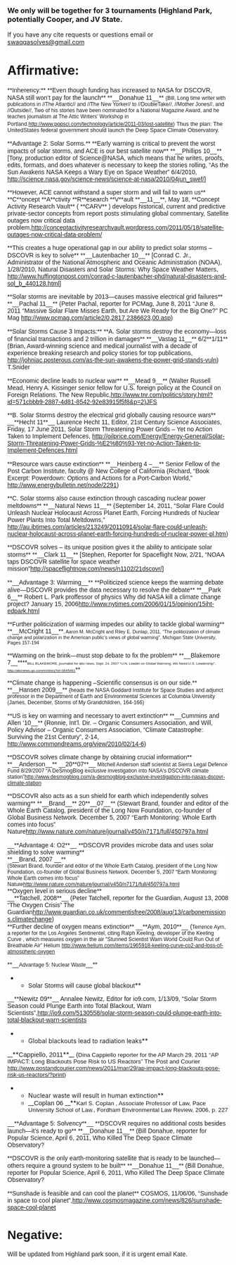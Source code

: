 ===We only will be together for 3 tournaments (Highland Park, potentially Cooper, and JV State.=== 
If you have any cite requests or questions email or [[mailto:swaqqasolves@gmail.com|swaqqasolves@gmail.com]]
=Affirmative:= 
<span style="background-color: #ffffff; font-family: Arial,Helvetica,sans-serif;">**Inherency:**</span>
<span style="background-color: #ffffff; font-family: Arial,Helvetica,sans-serif;">**Even though funding has increased to NASA for DSCOVR, NASA still won’t pay for the launch**</span>
<span style="background-color: #ffffff; font-family: Arial,Helvetica,sans-serif;">**__Donahue 11__** </span><span style="background-color: #ffffff; font-family: Arial,Helvetica,sans-serif; font-size: 9pt; text-decoration: none;">(Bill, Long time writer with publications in //The Atlantic// and //The New Yorker// to //DoubleTake//, //Mother Jones//, and //Outside//, Two of his stories have been nominated for a National Magazine Award, and he teaches journalism at The Attic Writers’ Workshop in Portland.[[http://www.popsci.com/technology/article/2011-03/lost-satellite]])</span>
<span style="background-color: #ffffff; font-family: Arial,Helvetica,sans-serif; font-size: 9.5pt;">Thus the plan: The UnitedStates federal government should launch the Deep Space Climate Observatory. </span>

<span style="background-color: #ffffff; font-family: Arial,Helvetica,sans-serif;">**Advantage 2: Solar Sorms.**</span>
<span style="background-color: #ffffff; font-family: Arial,Helvetica,sans-serif;">**Early warning is critical to prevent the worst impacts of solar storms, and ACE is our best satellite now**</span>
<span style="background-color: #ffffff; font-family: Arial,Helvetica,sans-serif;">**__Phillips 10__**[Tony, production editor of Science@NASA, which means that he writes, proofs, edits, formats, and does whatever is necessary to keep the stories rolling, “As the Sun Awakens NASA Keeps a Wary Eye on Space Weather” 6/4/2010, [[http://science.nasa.gov/science-news/science-at-nasa/2010/04jun_swef/]]]</span>

<span style="background-color: #ffffff; font-family: Arial,Helvetica,sans-serif;">**However, ACE cannot withstand a super storm and will fail to warn us**</span>
<span style="background-color: #ffffff; font-family: Arial,Helvetica,sans-serif;">**C**</span><span style="background-color: #ffffff; font-family: Arial,Helvetica,sans-serif; text-decoration: none;">oncept </span><span style="background-color: #ffffff; font-family: Arial,Helvetica,sans-serif;">**A**</span><span style="background-color: #ffffff; font-family: Arial,Helvetica,sans-serif; text-decoration: none;">ctivity </span><span style="background-color: #ffffff; font-family: Arial,Helvetica,sans-serif;">**R**</span><span style="background-color: #ffffff; font-family: Arial,Helvetica,sans-serif; text-decoration: none;">esearch </span><span style="background-color: #ffffff; font-family: Arial,Helvetica,sans-serif;">**V**</span><span style="background-color: #ffffff; font-family: Arial,Helvetica,sans-serif; text-decoration: none;">ault</span><span style="background-color: #ffffff; font-family: Arial,Helvetica,sans-serif;"> **__11__**, May 18, **Concept Activity Research Vault** ( **CARV** ) develops historical, current and predictive private-sector concepts from report posts stimulating global commentary, Satellite outages now critical data problem,[[http://conceptactivityresearchvault.wordpress.com/2011/05/18/satellite-outages-now-critical-data-problem/]]</span>

<span style="background-color: #ffffff; font-family: Arial,Helvetica,sans-serif;">**This creates a huge operational gap in our ability to predict solar storms – DSCOVR is key to solve**</span>
<span style="background-color: #ffffff; font-family: Arial,Helvetica,sans-serif;">**__Lautenbacher 10__** [Conrad C. Jr., Administrator of the National Atmospheric and Oceanic Administration (NOAA), 1/28/2010, Natural Disasters and Solar Storms: Why Space Weather Matters, [[http://www.huffingtonpost.com/conrad-c-lautenbacher-phd/natural-disasters-and-sol_b_440128.html]]]</span>

<span style="background-color: #ffffff; font-family: Arial,Helvetica,sans-serif;">**Solar storms are inevitable by 2013—causes massive electrical grid failures**</span>
<span style="background-color: #ffffff; font-family: Arial,Helvetica,sans-serif;">**__Pachal 11__** (Peter Pachal, reporter for PCMag, June 8, 2011 “June 8, 2011 “Massive Solar Flare Misses Earth, but Are We Ready for the Big One?” PC Mag [[http://www.pcmag.com/article2/0,2817,2386623,00.asp]])</span>

<span style="background-color: #ffffff; font-family: Arial,Helvetica,sans-serif;">**Solar Storms Cause 3 Impacts:**</span>
<span style="background-color: #ffffff; font-family: Arial,Helvetica,sans-serif;">**A. Solar storms destroy the economy—loss of financial transactions and 2 trillion in damages**</span>
<span style="background-color: #ffffff; font-family: Arial,Helvetica,sans-serif;">**__Vastag 11__** 6/2**1/11** (Brian, Award-winning science and medical journalist with a decade of experience breaking research and policy stories for top publications, [[http://johniac.posterous.com/as-the-sun-awakens-the-power-grid-stands-vuln]]) T.Snider</span>

<span style="background-color: #ffffff; font-family: Arial,Helvetica,sans-serif;">**Economic decline leads to nuclear war**</span>
<span style="background-color: #ffffff; font-family: Arial,Helvetica,sans-serif;">**__Mead 9__** (Walter Russell Mead, Henry A. Kissinger senior fellow for U.S. foreign policy at the Council on Foreign Relations. The New Republic,[[http://www.tnr.com/politics/story.html?id=571cbbb9-2887-4d81-8542-92e83915f5f8&p=2)JFS]]</span>

<span style="background-color: #ffffff; font-family: Arial,Helvetica,sans-serif;">**B. Solar Storms destroy the electrical grid globally causing resource wars**</span>
<span style="background-color: #ffffff; font-family: Arial,Helvetica,sans-serif;">__**Hecht 11**__ Laurence Hecht 11, Editor, 21st Century Science Associates, Friday, 17 June 2011, Solar Storm Threatening Power Grids – Yet no Action Taken to Implement Defences, [[http://oilprice.com/Energy/Energy-General/Solar-Storm-Threatening-Power-Grids-%E2%80%93-Yet-no-Action-Taken-to-Implement-Defences.html]]</span>

<span style="background-color: #ffffff; font-family: Arial,Helvetica,sans-serif;">**Resource wars cause extinction**</span>
<span style="background-color: #ffffff; font-family: Arial,Helvetica,sans-serif;">**__Heinberg 4 –__** Senior Fellow of the Post Carbon Institute, faculty @ New College of California (Richard, “Book Excerpt: Powerdown: Options and Actions for a Port-Carbon World,” [[http://www.energybulletin.net/node/2291]])</span>

<span style="background-color: #ffffff; font-family: Arial,Helvetica,sans-serif;">**C. Solar storms also cause extinction through cascading nuclear power meltdowns**</span>
<span style="background-color: #ffffff; font-family: Arial,Helvetica,sans-serif;">**__Natural News 11__** (September 14, 2011, “Solar Flare Could Unleash Nuclear Holocaust Across Planet Earth, Forcing Hundreds of Nuclear Power Plants Into Total Meltdowns,” [[http://au.ibtimes.com/articles/213249/20110914/solar-flare-could-unleash-nuclear-holocaust-across-planet-earth-forcing-hundreds-of-nuclear-power-pl.htm]])</span>

<span style="background-color: #ffffff; font-family: Arial,Helvetica,sans-serif;">**DSCOVR solves – its unique position gives it the ability to anticipate solar storms**</span>
<span style="background-color: #ffffff; font-family: Arial,Helvetica,sans-serif;">**__Clark 11__** [Stephen, Reporter for Spaceflight Now, 2/21, “NOAA taps DSCOVR satellite for space weather mission”[[http://spaceflightnow.com/news/n1102/21dscovr/]]]</span>

<span style="background-color: #ffffff; font-family: Arial,Helvetica,sans-serif;">**__Advantage 3: Warming__**</span>
<span style="background-color: #ffffff; font-family: Arial,Helvetica,sans-serif;">**Politicized science keeps the warming debate alive—DSCOVR provides the data necessary to resolve the debate**</span>
<span style="background-color: #ffffff; font-family: Arial,Helvetica,sans-serif;">**__Park 6__** Robert L. Park proffessor of physics Why did NASA kill a climate change project? January 15, 2006[[http://www.nytimes.com/2006/01/15/opinion/15iht-edpark.html]]</span>

<span style="background-color: #ffffff; font-family: Arial,Helvetica,sans-serif;">**Further politicization of warming impedes our ability to tackle global warming**</span>
<span style="background-color: #ffffff; font-family: Arial,Helvetica,sans-serif;">**__McCright 11__**</span><span style="background-color: #ffffff; font-family: Arial,Helvetica,sans-serif; font-size: 8pt;">, Aaron M. McCright and Riley E. Dunlap, 2011, “The politicization of climate change and polarization in the American public’s views of global warming”, Michigan State University, Pages 157-194</span>

<span style="background-color: #ffffff; font-family: Arial,Helvetica,sans-serif;">**Warming on the brink—must stop debate to fix the problem**</span>
<span style="background-color: #ffffff; font-family: Arial,Helvetica,sans-serif;">**__Blakemore 7__****<span style="font-size: 6pt;">BILL BLAKEMORE, journalist for abc news, Sept. 24, 2007 “U.N. Leader on Global Warming: We Need U.S. Leadership”, [[http://abcnews.go.com/m/story?id=3645491]]</span>**</span>

<span style="background-color: #ffffff; font-family: Arial,Helvetica,sans-serif;">**Climate change is happening –Scientific consensus is on our side.**</span>
<span style="background-color: #ffffff; font-family: Arial,Helvetica,sans-serif;">**__Hansen 2009__** </span><span style="background-color: #ffffff; font-family: Arial,Helvetica,sans-serif; font-size: 9pt;">(heads the NASA Goddard Institute for Space Studies and adjunct professor in the Department of Earth and Environmental Sciences at Columbia University (James, December, Storms of My Grandchildren, 164-166)</span>

<span style="background-color: #ffffff; font-family: Arial,Helvetica,sans-serif;">**US is key on warming and necessary to avert extinction**</span>
<span style="background-color: #ffffff; font-family: Arial,Helvetica,sans-serif;">**__Cummins and Allen ‘10__** (Ronnie, Int’l. Dir. – Organic Consumers Association, and Will, Policy Advisor – Organic Consumers Association, “Climate Catastrophe: Surviving the 21st Century”, 2-14, [[http://www.commondreams.org/view/2010/02/14-6]])</span>

<span style="background-color: #ffffff; font-family: Arial,Helvetica,sans-serif;">**DSCOVR solves climate change by obtaining crucial information**</span>
<span style="background-color: #ffffff; font-family: Arial,Helvetica,sans-serif;">**__Anderson__** __20**07**__ </span><span style="background-color: #ffffff; font-family: Arial,Helvetica,sans-serif; font-size: 9pt;">Mitchell Anderson staff scientist at Sierra Legal Defence Fund 8/29/2007 “A DeSmogBlog exclusive investigation into NASA's DSCOVR climate station”[[http://www.desmogblog.com/a-desmogblog-exclusive-investigation-into-nasas-dscovr-climate-station]]</span>

<span style="background-color: #ffffff; font-family: Arial,Helvetica,sans-serif;">**DSCOVR also acts as a sun shield for earth which independently solves warming**</span>
<span style="background-color: #ffffff; font-family: Arial,Helvetica,sans-serif;">**__Brand__** 20**__07__** (Stewart Brand, founder and editor of the Whole Earth Catalog, president of the Long Now Foundation, co-founder of Global Business Network. December 5, 2007 “Earth Monitoring: Whole Earth comes into focus” Nature[[http://www.nature.com/nature/journal/v450/n7171/full/450797a.html]]</span>

<span style="background-color: #ffffff; font-family: Arial,Helvetica,sans-serif;">__**Advantage 4: O2**__</span>
<span style="background-color: #ffffff; font-family: Arial,Helvetica,sans-serif;">**DSCOVR provides microbe data and uses solar shielding to solve warming**</span>
<span style="background-color: #ffffff; display: block; font-family: Arial,Helvetica,sans-serif; text-align: left;">**__<span class="Author-Date">Brand, </span><span class="CitesChar">20</span><span class="Author-Date">07 </span>__**</span><span style="background-color: #ffffff; display: block; font-family: Arial,Helvetica,sans-serif; font-size: 9pt; text-align: left;">(Stewart Brand, founder and editor of the Whole Earth Catalog, president of the Long Now Foundation, co-founder of Global Business Network. December 5, 2007 “Earth Monitoring: Whole Earth comes into focus” Nature[[http://www.nature.com/nature/journal/v450/n7171/full/450797a.html]]</span>
<span style="background-color: #ffffff; font-family: Arial,Helvetica,sans-serif;">**Oxygen level in serious decline**</span>
<span style="background-color: #ffffff; display: block; font-family: Arial,Helvetica,sans-serif; text-align: left;">__**<span class="Author-Date">Tatchell, 2008</span>**__ (Peter Tatchell, reporter for the Guardian, August 13, 2008 “The Oxygen Crisis” The Guardian[[http://www.guardian.co.uk/commentisfree/2008/aug/13/carbonemissions.climatechange]])</span>
<span style="background-color: #ffffff; font-family: Arial,Helvetica,sans-serif;">**Further decline of oxygen means extinction**</span>
<span style="background-color: #ffffff; font-family: Arial,Helvetica,sans-serif;">__**<span class="Author-Date">Aym, 2010</span>**__</span><span style="background-color: white; font-family: Arial,Helvetica,sans-serif;"> (</span><span style="background-color: white; font-family: Arial,Helvetica,sans-serif; font-size: 9pt;">Terrence Aym, a reporter for the Los Angeles Sentinentel, citing Ralph Keeling, developer of the Keeling Curve , which measures oxygen in the air "Stunned Scientist Warn World Could Run Out of Breathable Air” Helium [[http://www.helium.com/items/1965918-keeling-curve-co2-and-loss-of-atmospheric-oxygen]]</span>

<span style="background-color: #ffffff; font-family: Arial,Helvetica,sans-serif;">**__<span style="background-color: white; font-size: 9pt;">Advantage 5: Nuclear Waste</span>__**</span>

**<span style="background-color: #ffffff; font-family: Arial,Helvetica,sans-serif;">Solar Storms will cause global blackout</span>**
<span style="background-color: #ffffff; font-family: Arial,Helvetica,sans-serif;">__**<span style="font-size: 11pt;">Newitz 09</span>**__ Annalee </span><span class="Author-Date" style="background-color: #ffffff; font-family: Arial,Helvetica,sans-serif;">Newitz</span><span style="background-color: #ffffff; font-family: Arial,Helvetica,sans-serif;">, Editor for io9.com, 1/13/</span><span class="Author-Date" style="background-color: #ffffff; font-family: Arial,Helvetica,sans-serif;">09</span><span style="background-color: #ffffff; font-family: Arial,Helvetica,sans-serif;">, “Solar Storm Season could Plunge Earth into Total Blackout, Warn Scientists”,[[http://io9.com/5130558/solar-storm-season-could-plunge-earth-into-total-blackout-warn-scientists]]</span>

**<span style="background-color: #ffffff;">Global blackouts lead to radiation leaks</span>**
__<span style="background-color: #ffffff;">**<span style="font-family: Arial,sans-serif; font-size: 11pt;">Cappiello, 2011</span>**</span>__<span style="background-color: #ffffff; font-family: Arial,sans-serif;"> (</span><span style="background-color: #ffffff; font-family: Arial,sans-serif; font-size: 10pt;">Dina Cappiello reporter for the AP March 29, 2011 “AP IMPACT: Long Blackouts Pose Risk to US Reactors” The Post and Courier [[http://www.postandcourier.com/news/2011/mar/29/ap-impact-long-blackouts-pose-risk-us-reactors/?print]])</span>

**<span style="background-color: #ffffff;">Nuclear waste will result in human extinction</span>**
**<span style="background-color: #ffffff;">__<span style="font-family: Arial,sans-serif; font-size: 11pt;">Coplan 06 </span>__</span>**<span style="background-color: #ffffff; font-family: Arial,sans-serif; font-size: 10pt;">Karl S. </span><span class="Author-Date" style="background-color: #ffffff; font-family: Arial,sans-serif; font-size: 10pt;">Coplan</span><span style="background-color: #ffffff; font-family: Arial,sans-serif; font-size: 10pt;"> , Associate Professor of Law, Pace University School of Law., Fordham Environmental Law Review, 2006, p. 227</span>

<span style="background-color: #ffffff; font-family: Arial,Helvetica,sans-serif;">__**Advantage 5: Solvency**__</span>
<span style="background-color: #ffffff; font-family: Arial,Helvetica,sans-serif;">**DSCOVR requires no additional costs besides launch—it’s ready to go**</span>
<span style="background-color: #ffffff; font-family: Arial,Helvetica,sans-serif;">**__Donahue 11__** (Bill Donahue, reporter for Popular Science, April 6, 2011,</span><span style="background-color: #ffffff; font-family: Arial,Helvetica,sans-serif; text-decoration: none;"> Who Killed The Deep Space Climate Observatory?</span>

<span style="background-color: #ffffff; font-family: Arial,Helvetica,sans-serif;">**DSCOVR is the only earth-monitoring satellite that is ready to be launched—others require a ground system to be built**</span>
<span style="background-color: #ffffff; font-family: Arial,Helvetica,sans-serif;">**__Donahue 11__** (Bill Donahue, reporter for Popular Science, April 6, 2011,</span><span style="background-color: #ffffff; font-family: Arial,Helvetica,sans-serif; text-decoration: none;"> Who Killed The Deep Space Climate Observatory?</span>

<span style="background-color: #ffffff; font-family: Arial,Helvetica,sans-serif;">**Sunshade is feasible and can cool the planet**</span>
<span class="Author-Date" style="background-color: #ffffff; font-family: Arial,Helvetica,sans-serif;">COSMOS</span><span style="background-color: #ffffff; font-family: Arial,Helvetica,sans-serif;">, 11/06/</span><span class="Author-Date" style="background-color: #ffffff; font-family: Arial,Helvetica,sans-serif;">06</span><span style="background-color: #ffffff; font-family: Arial,Helvetica,sans-serif;">, “Sunshade in space to cool planet”,[[http://www.cosmosmagazine.com/news/826/sunshade-space-cool-planet]]</span>

=<span style="background-color: #ffffff; font-family: Arial,Helvetica,sans-serif;">Negative:</span>= 
<span style="font-family: Arial,Helvetica,sans-serif;">Will be updated from Highland park soon, if it is urgent email Kate.</span>